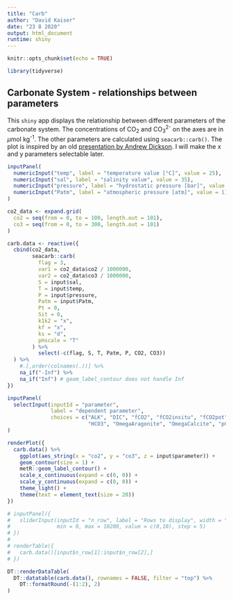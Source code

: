 ```yaml
---
title: "Carb"
author: "David Kaiser"
date: "23 8 2020"
output: html_document
runtime: shiny
---
```


```r
knitr::opts_chunk$set(echo = TRUE)

library(tidyverse)
```

## Carbonate System - relationships between parameters

This `shiny` app displays the relationship between different parameters of the carbonate system. 
The concentrations of CO~2~ and CO~3~^2-^ on the axes are in $\mu$mol kg^-1^. The other parameters are calculated using `seacarb::carb()`. The plot is inspired by an old [presentation by Andrew Dickson](https://www.youtube.com/watch?v=dR917nXLEHU). I will make the x and y parameters selectable later.

```r

inputPanel(
  numericInput("temp", label = "temperature value [°C]", value = 25),
  numericInput("sal", label = "salinity value", value = 35),
  numericInput("pressure", label = "hydrostatic pressure [bar]", value = 0),
  numericInput("Patm", label = "atmospheric pressure [atm]", value = 1)
)

co2_data <- expand.grid(
  co2 = seq(from = 0, to = 100, length.out = 101),
  co3 = seq(from = 0, to = 300, length.out = 101)
)

carb.data <- reactive({
  cbind(co2_data,
        seacarb::carb(
          flag = 3,
          var1 = co2_data$co2 / 1000000,
          var2 = co2_data$co3 / 1000000,
          S = input$sal,
          T = input$temp,
          P = input$pressure,
          Patm = input$Patm,
          Pt = 0,
          Sit = 0,
          k1k2 = "x",
          kf = "x",
          ks = "d",
          pHscale = "T"
        ) %>%
          select(-c(flag, S, T, Patm, P, CO2, CO3)) 
  ) %>%
    #.[,order(colnames(.))] %>%
    na_if("-Inf") %>% 
    na_if("Inf") # geom_label_contour does not handle Inf
})


```

```r

inputPanel(
  selectInput(inputId = "parameter", 
              label = "dependent parameter",
              choices = c("ALK", "DIC", "fCO2", "fCO2insitu", "fCO2pot", 
                          "HCO3", "OmegaAragonite", "OmegaCalcite", "pCO2", "pCO2insitu", "pCO2pot", "pH"))
)

renderPlot({
  carb.data() %>%
    ggplot(aes_string(x = "co2", y = "co3", z = input$parameter)) +
    geom_contour(size = 1) +
    metR::geom_label_contour() +
    scale_x_continuous(expand = c(0, 0)) +
    scale_y_continuous(expand = c(0, 0)) +
    theme_light() +
    theme(text = element_text(size = 20))
})

```

```r

# inputPanel({
#   sliderInput(inputId = "n_row", label = "Rows to display", width = "5cm",
#               min = 0, max = 10200, value = c(0,10), step = 5)
# })
# 
# renderTable({
#   carb.data()[input$n_row[1]:input$n_row[2],]
# })

DT::renderDataTable(
  DT::datatable(carb.data(), rownames = FALSE, filter = "top") %>%
    DT::formatRound(-(1:2), 2)
)
```


